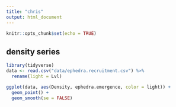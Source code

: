 ```yaml
---
title: "chris"
output: html_document
---
```


```r
knitr::opts_chunk$set(echo = TRUE)
```

## density series
```r
library(tidyverse)
data <- read.csv("data/ephedra.recruitment.csv") %>%
  rename(light = Lvl)

ggplot(data, aes(Density, ephedra.emergence, color = light)) +
  geom_point() +
  geom_smooth(se = FALSE)

```
